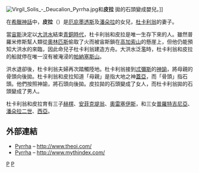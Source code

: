 {{refimprove|time=2012-07-16T07:57:38+00:00}}
[[Image:Virgil_Solis_-_Deucalion_Pyrrha.jpg|thumb]]和'''皮拉''' 拋的石頭變成嬰兒。]]

在[[希臘神話|希臘神話]]中，'''皮拉'''（{{lang-grc|Πύρρα}}）是[[厄庇墨透斯|厄庇墨透斯]]及[[潘朵拉|潘朵拉]]的女兒，[[杜卡利翁|杜卡利翁]]的妻子。

當[[宙斯|宙斯]]決定以[[大洪水|大洪水]]結束[[青銅時代|青銅時代]]，杜卡利翁和皮拉是唯一生存下來的人。雖然普羅米修斯幫人類從[[奧林匹斯|奧林匹斯]]偷取了火而被宙斯鎖在[[高加索山|高加索山]]的懸崖上，但他仍能預知大洪水的來臨，因此命兒子杜卡利翁建造方舟。大洪水泛濫時，杜卡利翁和皮拉的船就停在唯一沒有被淹浸的[[帕納塞斯山|帕納塞斯山]]。

洪水退卻後，杜卡利翁夫婦再次踏觸陸地。杜卡利翁接到[[忒彌斯|忒彌斯]]的[[神諭|神諭]]，將母親的骨頭向後拋。杜卡利翁和皮拉知道「母親」是指大地之神[[蓋亞|蓋亞]]，而「骨頭」指石頭。他們按照神諭，將石頭向後拋。皮拉拋的石頭變成了女人，而杜卡利翁拋的石頭變成了男人。

杜卡利翁和皮拉育有三子[[赫楞|赫楞]]、[[安菲克堤翁|安菲克堤翁]]、[[奧雷塞伊斯|奧雷塞伊斯]]，和三女[[普羅特吉尼亞|普羅特吉尼亞]]、[[潘朵拉二世|潘朵拉二世]]、[[西亞（希臘神話）|西亞]]。

==外部連結==
*[http://www.theoi.com/Heros/Deukalion.html Pyrrha] {{Wayback|url=http://www.theoi.com/Heros/Deukalion.html |date=20120704061305 }} – http://www.theoi.com/ {{Wayback|url=http://www.theoi.com/ |date=20141105043622 }}
*[http://www.mythindex.com/greek-mythology/P/Pyrrha.html Pyrrha] {{Wayback|url=http://www.mythindex.com/greek-mythology/P/Pyrrha.html |date=20120627074250 }} – http://www.mythindex.com/ {{Wayback|url=http://www.mythindex.com/ |date=20120711215004 }}

{{Authority control}}
{{Myth-stub}}

[[Category:希臘神話人物|P]]
[[Category:人類起源神話人物|P]]